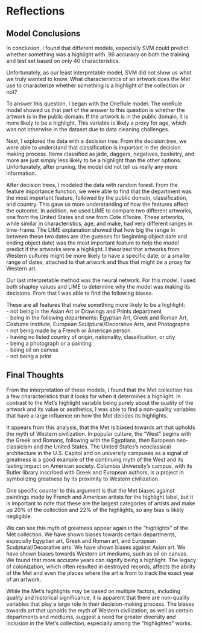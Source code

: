 # Reflections
       
       
## Model Conclusions
In conclusion, I found that different models, especially SVM could predict whether something was a highlight with .96 accuracy on both the training and test set based on only 40 characteristics.        
     
Unfortunately, as our least interpretable model, SVM did not show us what we truly wanted to know. What characteristics of an artwork does the Met use to characterize whether something is a highlight of the collection or not? 
            
To answer this question, I began with the OneRule model. The oneRule model showed us that part of the answer to this question is whether the artwork is in the public domain. If the artwork is in the public domain, it is more likely to be a highlight. This variable is likely a proxy for age, which was not otherwise in the dataset due to data cleaning challenges. 
            
Next, I explored the data with a decision tree. From the decision tree, we were able to understand that classification is important in the decision making process. Items classified as jade, daggers, negatives, basketry, and more are just simply less likely to be a highlight than the other options. Unfortunately, after pruning, the model did not tell us really any more information. 
              
After decision trees, I modeled the data with random forest. From the feature importance function, we were able to find that the department was the most important feature, followed by the public domain, classification, and country. This gave us more understanding of how the features affect the outcome. In addition, we used LIME to compare two different artworks, one from the United States and one from Cote d'Ivoire. These artworks, while similar in characteristics, age, and make, had very different ranges in time-frame. The LIME explanation showed that how big the range in between these two dates are (the guesses for beginning object date and ending object date) was the most important feature to help the model predict if the artworks were a highlight. I theorized that artworks from Western cultures might be more likely to have a specific date, or a smaller range of dates, attached to that artwork and thus that might be a proxy for Western art. 
             
Our last interpretable method was the neural network. For this model, I used both shapley values and LIME to determine why the model was making its decisions. From that I was able to find the following biases.  
               
These are all features that make something more likely to be a highlight:      
- not being in the Asian Art or Drawings and Prints department        
- being in the following departments: Egyptian Art, Greek and Roman Art, Costume Institute, European Sculptural/Decorative Arts, and Photographs        
- not being made by a French or American person.        
- having no listed country of origin, nationality, classification, or city       
- being a photograph or a painting        
- being oil on canvas       
- not being a print       
    
           
## Final Thoughts
From the interpretation of these models, I found that the Met collection has a few characteristics that it looks for when it determines a highlight. In contrast to the Met's highlight variable being purely about the quality of the artwork and its value or aesthetics, I was able to find a non-quality variables that have a large influence on how the Met decides its highlights. 
        
It appears from this analysis, that the Met is biased towards art that upholds the myth of Western civilization. In popular culture, the "West" begins with the Greek and Romans, following with the Egyptians, then European neo-classicism and the United States. The United States's neoclassical architecture in the U.S. Capitol and on university campuses as a signal of greatness is a good example of the continuing myth of the West and its lasting impact on American society. Columbia University's campus, with its Butler library inscribed with Greek and European authors, is a project in symbolizing greatness by its proximity to Western civilization. 

One specific counter to this argument is that the Met biases against paintings made by French and American artists for the highlight label, but it is important to note that these are the largest categories of artists and make up 20% of the collection and 22% of the highlights, so any bias is likely negligible. 
      
We can see this myth of greatness appear again in the "highlights" of the Met collection. We have shown biases towards certain departments, especially Egyptian art, Greek and Roman art, and European Sculptural/Decorative arts. We have shown biases against Asian art. We have shown biases towards Western art mediums, such as oil on canvas. We found that more accurate years can signify being a highlight. The legacy of colonization, which often resulted in destroyed records, affects the ability of the Met and even the places where the art is from to track the exact year of an artwork. 
       
While the Met's highlights may be based on multiple factors, including quality and historical significance, it is apparent that there are non-quality variables that play a large role in their decision-making process. The biases towards art that upholds the myth of Western civilization, as well as certain departments and mediums, suggest a need for greater diversity and inclusion in the Met's collection, especially among the "highlighted" works. 
